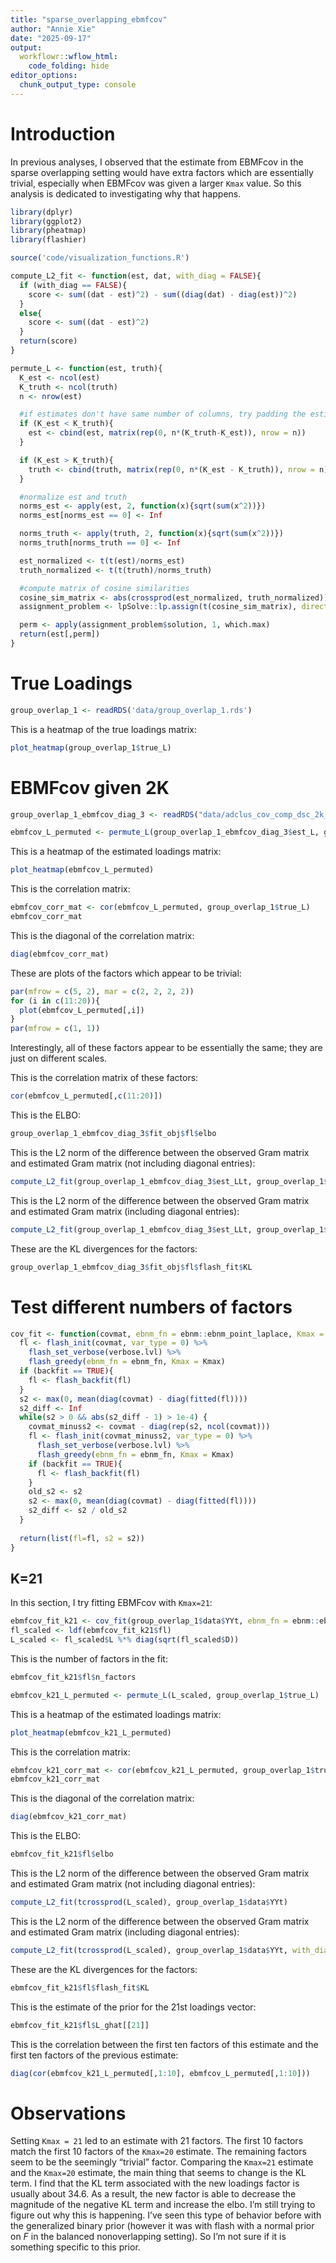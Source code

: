 ```yaml
---
title: "sparse_overlapping_ebmfcov"
author: "Annie Xie"
date: "2025-09-17"
output: 
  workflowr::wflow_html:
    code_folding: hide
editor_options:
  chunk_output_type: console
---
```


# Introduction

In previous analyses, I observed that the estimate from EBMFcov in the sparse overlapping setting would have extra factors which are essentially trivial, especially when EBMFcov was given a larger `Kmax` value. So this analysis is dedicated to investigating why that happens.

```r
library(dplyr)
library(ggplot2)
library(pheatmap)
library(flashier)
```

```r
source('code/visualization_functions.R')
```

```r
compute_L2_fit <- function(est, dat, with_diag = FALSE){
  if (with_diag == FALSE){
    score <- sum((dat - est)^2) - sum((diag(dat) - diag(est))^2)
  }
  else{
    score <- sum((dat - est)^2)
  }
  return(score)
}

```

```r
permute_L <- function(est, truth){
  K_est <- ncol(est)
  K_truth <- ncol(truth)
  n <- nrow(est)

  #if estimates don't have same number of columns, try padding the estimate with zeros and make cosine similarity zero
  if (K_est < K_truth){
    est <- cbind(est, matrix(rep(0, n*(K_truth-K_est)), nrow = n))
  }

  if (K_est > K_truth){
    truth <- cbind(truth, matrix(rep(0, n*(K_est - K_truth)), nrow = n))
  }

  #normalize est and truth
  norms_est <- apply(est, 2, function(x){sqrt(sum(x^2))})
  norms_est[norms_est == 0] <- Inf

  norms_truth <- apply(truth, 2, function(x){sqrt(sum(x^2))})
  norms_truth[norms_truth == 0] <- Inf

  est_normalized <- t(t(est)/norms_est)
  truth_normalized <- t(t(truth)/norms_truth)

  #compute matrix of cosine similarities
  cosine_sim_matrix <- abs(crossprod(est_normalized, truth_normalized))
  assignment_problem <- lpSolve::lp.assign(t(cosine_sim_matrix), direction = "max")

  perm <- apply(assignment_problem$solution, 1, which.max)
  return(est[,perm])
}
```

# True Loadings
```r
group_overlap_1 <- readRDS('data/group_overlap_1.rds')
```

This is a heatmap of the true loadings matrix:
```r
plot_heatmap(group_overlap_1$true_L)
```

# EBMFcov given 2K

```r
group_overlap_1_ebmfcov_diag_3 <- readRDS("data/adclus_cov_comp_dsc_2k_ex/group_overlap_1_ebmfcov_diag_3.rds")
```

```r
ebmfcov_L_permuted <- permute_L(group_overlap_1_ebmfcov_diag_3$est_L, group_overlap_1$true_L)
```

This is a heatmap of the estimated loadings matrix:
```r
plot_heatmap(ebmfcov_L_permuted)
```

This is the correlation matrix:
```r
ebmfcov_corr_mat <- cor(ebmfcov_L_permuted, group_overlap_1$true_L)
ebmfcov_corr_mat
```

This is the diagonal of the correlation matrix:
```r
diag(ebmfcov_corr_mat)
```

These are plots of the factors which appear to be trivial:
```r
par(mfrow = c(5, 2), mar = c(2, 2, 2, 2))
for (i in c(11:20)){
  plot(ebmfcov_L_permuted[,i])
}
par(mfrow = c(1, 1))
```

Interestingly, all of these factors appear to be essentially the same; they are just on different scales.

This is the correlation matrix of these factors:
```r
cor(ebmfcov_L_permuted[,c(11:20)])
```

This is the ELBO:
```r
group_overlap_1_ebmfcov_diag_3$fit_obj$fl$elbo
```

This is the L2 norm of the difference between the observed Gram matrix and estimated Gram matrix (not including diagonal entries):
```r
compute_L2_fit(group_overlap_1_ebmfcov_diag_3$est_LLt, group_overlap_1$data$YYt)
```

This is the L2 norm of the difference between the observed Gram matrix and estimated Gram matrix (including diagonal entries):
```r
compute_L2_fit(group_overlap_1_ebmfcov_diag_3$est_LLt, group_overlap_1$data$YYt, with_diag = TRUE)
```

These are the KL divergences for the factors:
```r
group_overlap_1_ebmfcov_diag_3$fit_obj$fl$flash_fit$KL
```

# Test different numbers of factors

```r
cov_fit <- function(covmat, ebnm_fn = ebnm::ebnm_point_laplace, Kmax = 1000, verbose.lvl = 0, backfit = TRUE) {
  fl <- flash_init(covmat, var_type = 0) %>%
    flash_set_verbose(verbose.lvl) %>%
    flash_greedy(ebnm_fn = ebnm_fn, Kmax = Kmax)
  if (backfit == TRUE){
    fl <- flash_backfit(fl)
  }
  s2 <- max(0, mean(diag(covmat) - diag(fitted(fl))))
  s2_diff <- Inf
  while(s2 > 0 && abs(s2_diff - 1) > 1e-4) {
    covmat_minuss2 <- covmat - diag(rep(s2, ncol(covmat)))
    fl <- flash_init(covmat_minuss2, var_type = 0) %>%
      flash_set_verbose(verbose.lvl) %>%
      flash_greedy(ebnm_fn = ebnm_fn, Kmax = Kmax)
    if (backfit == TRUE){
      fl <- flash_backfit(fl)
    }
    old_s2 <- s2
    s2 <- max(0, mean(diag(covmat) - diag(fitted(fl))))
    s2_diff <- s2 / old_s2
  }
  
  return(list(fl=fl, s2 = s2))
}
```

## K=21

In this section, I try fitting EBMFcov with `Kmax=21`:

```r
ebmfcov_fit_k21 <- cov_fit(group_overlap_1$data$YYt, ebnm_fn = ebnm::ebnm_generalized_binary, Kmax = 21, backfit = TRUE)
fl_scaled <- ldf(ebmfcov_fit_k21$fl)
L_scaled <- fl_scaled$L %*% diag(sqrt(fl_scaled$D))
```

This is the number of factors in the fit:
```r
ebmfcov_fit_k21$fl$n_factors
```

```r
ebmfcov_k21_L_permuted <- permute_L(L_scaled, group_overlap_1$true_L)
```

This is a heatmap of the estimated loadings matrix:
```r
plot_heatmap(ebmfcov_k21_L_permuted)
```

This is the correlation matrix:
```r
ebmfcov_k21_corr_mat <- cor(ebmfcov_k21_L_permuted, group_overlap_1$true_L)
ebmfcov_k21_corr_mat
```

This is the diagonal of the correlation matrix:
```r
diag(ebmfcov_k21_corr_mat)
```

This is the ELBO:
```r
ebmfcov_fit_k21$fl$elbo
```

This is the L2 norm of the difference between the observed Gram matrix and estimated Gram matrix (not including diagonal entries):
```r
compute_L2_fit(tcrossprod(L_scaled), group_overlap_1$data$YYt)
```

This is the L2 norm of the difference between the observed Gram matrix and estimated Gram matrix (including diagonal entries):
```r
compute_L2_fit(tcrossprod(L_scaled), group_overlap_1$data$YYt, with_diag = TRUE)
```

These are the KL divergences for the factors:
```r
ebmfcov_fit_k21$fl$flash_fit$KL
```

This is the estimate of the prior for the 21st loadings vector:
```r
ebmfcov_fit_k21$fl$L_ghat[[21]]
```

This is the correlation between the first ten factors of this estimate and the first ten factors of the previous estimate:
```r
diag(cor(ebmfcov_k21_L_permuted[,1:10], ebmfcov_L_permuted[,1:10]))
```

# Observations

Setting `Kmax = 21` led to an estimate with 21 factors. The first 10 factors match the first 10 factors of the `Kmax=20` estimate. The remaining factors seem to be the seemingly "trivial" factor. Comparing the `Kmax=21` estimate and the `Kmax=20` estimate, the main thing that seems to change is the KL term. I find that the KL term associated with the new loadings factor is usually about 34.6. As a result, the new factor is able to decrease the magnitude of the negative KL term and increase the elbo. I’m still trying to figure out why this is happening. I've seen this type of behavior before with the generalized binary prior (however it was with flash with a normal prior on $F$ in the balanced nonoverlapping setting). So I'm not sure if it is something specific to this prior.
